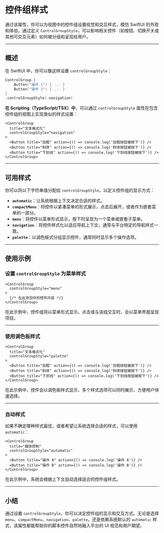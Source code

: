 # 控件组样式 

通过该属性，你可以为视图中的控件组设置视觉和交互样式，模仿 SwiftUI 的外观和体验。通过定义 `ControlGroupStyle`，可以影响相关控件（如按钮、切换开关或其他可交互元素）如何被分组和呈现给用户。

---

## 概述

在 SwiftUI 中，你可以像这样设置 `controlGroupStyle`：

```swift
ControlGroup {
    Button("操作 1") { ... }
    Button("操作 2") { ... }
}
.controlGroupStyle(.navigation)
```

**在 Scripting（TypeScript/TSX）中**，可以通过 `controlGroupStyle` 属性在包含控件组的视图上实现类似的样式设置：

```tsx
<ControlGroup
  title="文本格式化"
  controlGroupStyle="navigation"
>
  <Button title="加粗" action={() => console.log('加粗按钮被按下')} />
  <Button title="斜体" action={() => console.log('斜体按钮被按下')} />
  <Button title="下划线" action={() => console.log('下划线按钮被按下')} />
</ControlGroup>
```

---

## 可用样式

你可以将以下字符串值分配给 `controlGroupStyle`，以定义控件组的显示方式：

- **`automatic`**：让系统根据上下文决定合适的样式。
- **`compactMenu`**：将控件以紧凑菜单的形式展示，点击后展开，或者作为嵌套菜单的一部分。
- **`menu`**：将控件以菜单形式显示，按下时呈现为一个菜单或嵌套子菜单。
- **`navigation`**：将控件样式化以适应导航上下文，通常与平台特定的导航样式一致。
- **`palette`**：以调色板式分组显示控件，通常同时显示多个操作选项。

---

## 使用示例

### 设置 `controlGroupStyle` 为菜单样式

```tsx
<ControlGroup
  controlGroupStyle="menu"
>
  {/* 在此添加你的控件内容 */}
</ControlGroup>
```

在此示例中，控件组将以菜单形式显示。点击或与该组交互时，会以菜单界面呈现项目。

---

### 使用调色板样式

```tsx
<ControlGroup
  title="文本格式化"
  controlGroupStyle="palette"
>
  <Button title="加粗" action={() => console.log('加粗按钮被按下')} />
  <Button title="斜体" action={() => console.log('斜体按钮被按下')} />
  <Button title="下划线" action={() => console.log('下划线按钮被按下')} />
</ControlGroup>
```

在此示例中，控件会以调色板样式显示，多个样式选项可以同时展示，方便用户快速选择。

---

### 自动样式

如果不确定哪种样式最佳，或者希望让系统选择合适的样式，可以使用 `automatic`：

```tsx
<ControlGroup
  title="媒体控制"
  controlGroupStyle="automatic"
>
  <Button title="操作 A" action={() => console.log('操作 A')} />
  <Button title="操作 B" action={() => console.log('操作 B')} />
</ControlGroup>
```

在此示例中，系统会根据上下文自动选择适合的控件组样式。

---

## 小结

通过设置 `controlGroupStyle`，你可以决定控件组的显示和交互方式。无论是选择 `menu`、`compactMenu`、`navigation`、`palette`，还是依赖系统默认的 `automatic` 样式，该属性都能帮助你的脚本控件自然地融入平台的 UI 规范和用户期望。